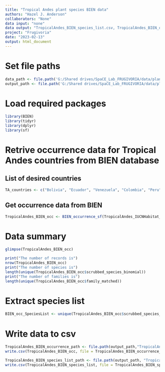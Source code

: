 ```yaml
---
title: "Tropical Andes plant species BIEN data"
authors: "Hazel J. Anderson"
collaborators: "None"
data input: "none"
data output: "TropicalAndes_BIEN_species_list.csv, TropicalAndes_BIEN_occurrence.csv"
project: "Frugivoria"
date: "2023-02-13"
output: html_document
---
```

# Set file paths
```r
data_path <- file.path('G:/Shared drives/SpaCE_Lab_FRUGIVORIA/data/plants/L0')
output_path <- file.path('G:/Shared drives/SpaCE_Lab_FRUGIVORIA/data/plants/L0')
```

# Load required packages
```r
library(BIEN)
library(tidyr)
library(dplyr)
library(sf)
```


# Retrive occurrence data for Tropical Andes countries from BIEN database

## List of desired countries
```r
TA_countries <- c("Bolivia", "Ecuador", "Venezuela", "Colombia", "Peru")
```

## Get occurrence data from BIEN
```r
TropicalAndes_BIEN_occ <- BIEN_occurrence_sf(TropicalAndes_IUCNHabitat_Forest, all.taxonomy = TRUE, observation.type = TRUE, political.boundaries = TRUE, collection.info = TRUE)
```

# Data summary
```r
glimpse(TropicalAndes_BIEN_occ)
```

```r
print("The number of records is")
nrow(TropicalAndes_BIEN_occ)
print("The number of species is")
length(unique(TropicalAndes_BIEN_occ$scrubbed_species_binomial))
print("The number of families is")
length(unique(TropicalAndes_BIEN_occ$family_matched))
```

# Extract species list
```r
BIEN_occ_SpeciesList <- unique(TropicalAndes_BIEN_occ$scrubbed_species_binomial)
```


# Write data to csv
```r
TropicalAndes_BIEN_occurrence_path <- file.path(output_path,"TropicalAndes_BIEN_plant_occ.csv") 
write.csv(TropicalAndes_BIEN_occ, file = TropicalAndes_BIEN_occurrence_path)

TropicalAndes_BIEN_species_list_path <- file.path(output_path, "TropicalAndes_BIEN_plant_occ_species.csv")
write.csv(TropicalAndes_BIEN_species_list, file = TropicalAndes_BIEN_species_list_path)
```


